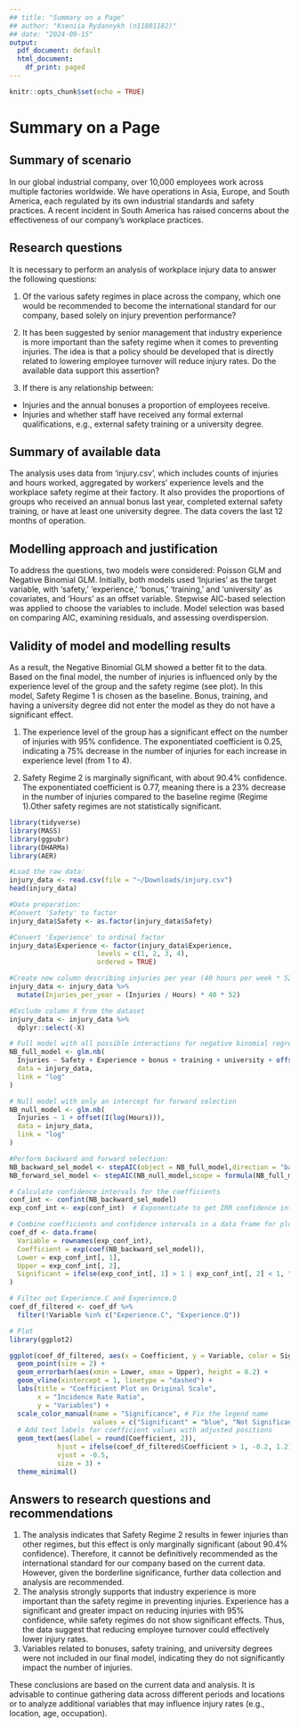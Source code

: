 ```yaml
---
## title: "Summary on a Page"
## author: "Kseniia Rydannykh (n11801182)"
## date: "2024-09-15"
output:
  pdf_document: default
  html_document:
    df_print: paged
---
```

```r
knitr::opts_chunk$set(echo = TRUE)
```
# Summary on a Page
## Summary of scenario
In our global industrial company, over 10,000 employees work across multiple factories worldwide. We have operations in Asia, Europe, and South America, each regulated by its own industrial standards and safety practices. A recent incident in South America has raised concerns about the effectiveness of our company's workplace practices.

## Research questions
It is necessary to perform an analysis of workplace injury data to answer the following questions:

1. Of the various safety regimes in place across the company, which one would be recommended to become the international standard for our company, based solely on injury prevention performance?

2. It has been suggested by senior management that industry experience is more important than the safety regime when it comes to preventing injuries. The idea is that a policy should be developed that is directly related to lowering employee turnover will reduce injury rates. Do the available data support this assertion?

3. If there is any relationship between:

* Injuries and the annual bonuses a proportion of employees receive.
* Injuries and whether staff have received any formal external qualifications, e.g., external safety training or a university degree.

## Summary of available data
The analysis uses data from 'injury.csv', which includes counts of injuries and hours worked, aggregated by workers' experience levels and the workplace safety regime at their factory. It also provides the proportions of groups who received an annual bonus last year, completed external safety training, or have at least one university degree. The data covers the last 12 months of operation.

## Modelling approach and justification
To address the questions, two models were considered: Poisson GLM and Negative Binomial GLM. Initially, both models used 'Injuries' as the target variable, with 'safety,' 'experience,' 'bonus,' 'training,' and 'university' as covariates, and 'Hours' as an offset variable. Stepwise AIC-based selection was applied to choose the variables to include. Model selection was based on comparing AIC, examining residuals, and assessing overdispersion.

## Validity of model and modelling results
As a result, the Negative Binomial GLM showed a better fit to the data.
Based on the final model, the number of injuries is influenced only by the experience level of the group and the safety regime (see plot). In this model, Safety Regime 1 is chosen as the baseline.
Bonus, training, and having a university degree did not enter the model as they do not have a significant effect.

1. The experience level of the group has a significant effect on the number of injuries with 95% confidence. The exponentiated coefficient is 0.25, indicating a 75% decrease in the number of injuries for each increase in experience level (from 1 to 4).

2. Safety Regime 2 is marginally significant, with about 90.4% confidence. The exponentiated coefficient is 0.77, meaning there is a 23% decrease in the number of injuries compared to the baseline regime (Regime 1).Other safety regimes are not statistically significant.

```r
library(tidyverse)
library(MASS)
library(ggpubr)
library(DHARMa)
library(AER)
```
```r
#Load the raw data:
injury_data <- read.csv(file = "~/Downloads/injury.csv")
head(injury_data)
```
```r
#Data preparation:
#Convert 'Safety' to factor
injury_data$Safety <- as.factor(injury_data$Safety)

#Convert 'Experience' to ordinal factor
injury_data$Experience <- factor(injury_data$Experience, 
                      levels = c(1, 2, 3, 4),
                      ordered = TRUE)

#Create new column describing injuries per year (40 hours per week * 52 weeks)
injury_data <- injury_data %>%
  mutate(Injuries_per_year = (Injuries / Hours) * 40 * 52) 

#Exclude column X from the dataset
injury_data <- injury_data %>%
  dplyr::select(-X)
```
```r
# Full model with all possible interactions for negative binomial regression
NB_full_model <- glm.nb(
  Injuries ~ Safety + Experience + bonus + training + university + offset(I(log(Hours))),
  data = injury_data,
  link = "log"
)

# Null model with only an intercept for forward selection
NB_null_model <- glm.nb(
  Injuries ~ 1 + offset(I(log(Hours))),
  data = injury_data,
  link = "log"
)

#Perform backward and forward selection:
NB_backward_sel_model <- stepAIC(object = NB_full_model,direction = "backward",trace = 0)
NB_forward_sel_model <- stepAIC(NB_null_model,scope = formula(NB_full_model), direction = "forward",trace = 0)

```
```r
# Calculate confidence intervals for the coefficients
conf_int <- confint(NB_backward_sel_model)
exp_conf_int <- exp(conf_int)  # Exponentiate to get IRR confidence intervals

# Combine coefficients and confidence intervals in a data frame for plotting
coef_df <- data.frame(
  Variable = rownames(exp_conf_int),
  Coefficient = exp(coef(NB_backward_sel_model)),
  Lower = exp_conf_int[, 1],
  Upper = exp_conf_int[, 2],
  Significant = ifelse(exp_conf_int[, 1] > 1 | exp_conf_int[, 2] < 1, "Significant", "Not Significant")
)

# Filter out Experience.C and Experience.Q
coef_df_filtered <- coef_df %>%
  filter(!Variable %in% c("Experience.C", "Experience.Q"))

# Plot
library(ggplot2)

ggplot(coef_df_filtered, aes(x = Coefficient, y = Variable, color = Significant)) +
  geom_point(size = 2) +
  geom_errorbarh(aes(xmin = Lower, xmax = Upper), height = 0.2) +
  geom_vline(xintercept = 1, linetype = "dashed") +
  labs(title = "Coefficient Plot on Original Scale",
       x = "Incidence Rate Ratio",
       y = "Variables") +
  scale_color_manual(name = "Significance", # Fix the legend name
                     values = c("Significant" = "blue", "Not Significant" = "black")) +
  # Add text labels for coefficient values with adjusted positions
  geom_text(aes(label = round(Coefficient, 2)), 
            hjust = ifelse(coef_df_filtered$Coefficient > 1, -0.2, 1.2), 
            vjust = -0.5, 
            size = 3) +
  theme_minimal()
```

## Answers to research questions and recommendations

1. The analysis indicates that Safety Regime 2 results in fewer injuries than other regimes, but this effect is only marginally significant (about 90.4% confidence). Therefore, it cannot be definitively recommended as the international standard for our company based on the current data. However, given the borderline significance, further data collection and analysis are recommended.
2. The analysis strongly supports that industry experience is more important than the safety regime in preventing injuries. Experience has a significant and greater impact on reducing injuries with 95% confidence, while safety regimes do not show significant effects. Thus, the data suggest that reducing employee turnover could effectively lower injury rates.
3. Variables related to bonuses, safety training, and university degrees were not included in our final model, indicating they do not significantly impact the number of injuries.

These conclusions are based on the current data and analysis. It is advisable to continue gathering data across different periods and locations or to analyze additional variables that may influence injury rates (e.g., location, age, occupation).

